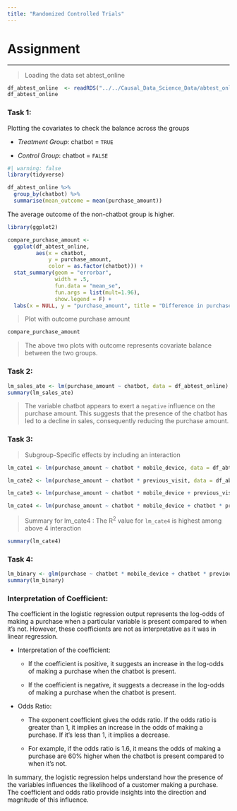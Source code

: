 ```yaml
---
title: "Randomized Controlled Trials"
---
```


# Assignment

------------------------------------------------------------------------

> Loading the data set abtest_online

```r
df_abtest_online  <- readRDS("../../Causal_Data_Science_Data/abtest_online.rds")
df_abtest_online
```

### Task 1:

Plotting the covariates to check the balance across the groups

* *Treatment Group*: chatbot = `TRUE`

* *Control Group*: chatbot = `FALSE`

```r
#| warning: false
library(tidyverse)

df_abtest_online %>% 
  group_by(chatbot) %>% 
  summarise(mean_outcome = mean(purchase_amount))
```
::: callout-note
The average outcome of the non-chatbot group is higher.
:::

```r
library(ggplot2)

compare_purchase_amount <- 
  ggplot(df_abtest_online, 
         aes(x = chatbot, 
             y = purchase_amount, 
             color = as.factor(chatbot))) +
  stat_summary(geom = "errorbar", 
               width = .5,
               fun.data = "mean_se", 
               fun.args = list(mult=1.96),
               show.legend = F) +
  labs(x = NULL, y = "purchase_amount", title = "Difference in purchase amount")
```

> Plot with outcome purchase amount

```r
compare_purchase_amount
```
> The above two plots with outcome represents covariate balance between the two groups.

### Task 2:

```r
lm_sales_ate <- lm(purchase_amount ~ chatbot, data = df_abtest_online)
summary(lm_sales_ate)
```
> The variable chatbot appears to exert a `negative` influence on the purchase amount. This suggests that the presence of the chatbot has led to a decline in sales, consequently reducing the purchase amount.

### Task 3:

> Subgroup-Specific effects by including an interaction

```r
lm_cate1 <- lm(purchase_amount ~ chatbot * mobile_device, data = df_abtest_online)

lm_cate2 <- lm(purchase_amount ~ chatbot * previous_visit, data = df_abtest_online)

lm_cate3 <- lm(purchase_amount ~ chatbot * mobile_device + previous_visit, data = df_abtest_online)

lm_cate4 <- lm(purchase_amount ~ chatbot * mobile_device + chatbot * previous_visit, data = df_abtest_online)
```

> Summary for lm_cate4 : The R^2^ value for `lm_cate4` is highest among above 4 interaction

```r
summary(lm_cate4)
```

### Task 4:

```r
lm_binary <- glm(purchase ~ chatbot * mobile_device + chatbot * previous_visit, family = binomial(link = 'logit'), data = df_abtest_online)
summary(lm_binary)
```
### Interpretation of Coefficient:

The coefficient in the logistic regression output represents the log-odds of making a purchase when a particular variable is present compared to when it's not. However, these coefficients are not as interpretative as it was in linear regression.

* Interpretation of the coefficient:

  + If the coefficient is positive, it suggests an increase in the log-odds of making a purchase when the chatbot is present.
  
  + If the coefficient is negative, it suggests a decrease in the log-odds of making a purchase when the chatbot is present.
  
* Odds Ratio:

  + The exponent coefficient gives the odds ratio. If the odds ratio is greater than 1, it implies an increase in the odds of making a purchase. If it's less than 1, it implies a decrease.

  + For example, if the odds ratio is 1.6, it means the odds of making a purchase are 60% higher when the chatbot is present compared to when it's not.

::: callout-note
In summary, the logistic regression helps understand how the presence of the variables influences the likelihood of a customer making a purchase. The coefficient and odds ratio provide insights into the direction and magnitude of this influence.
:::